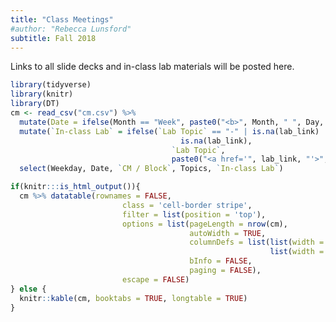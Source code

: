 ```yaml
---
title: "Class Meetings"
#author: "Rebecca Lunsford"
subtitle: Fall 2018
---
```


Links to all slide decks and in-class lab materials will be posted here.

```r
library(tidyverse)
library(knitr)
library(DT)
cm <- read_csv("cm.csv") %>%
  mutate(Date = ifelse(Month == "Week", paste0("<b>", Month, " ", Day, "</b>"), paste(Month, Day))) %>%
  mutate(`In-class Lab` = ifelse(`Lab Topic` == "-" | is.na(lab_link) |
                                      is.na(lab_link),
                                    `Lab Topic`,
                                    paste0("<a href='", lab_link, "'>", "Lab ", Lab, ": ", `Lab Topic`, "</a>"))) %>% 
  select(Weekday, Date, `CM / Block`, Topics, `In-class Lab`)
```

```r
if(knitr:::is_html_output()){
  cm %>% datatable(rownames = FALSE,
                         class = 'cell-border stripe',
                         filter = list(position = 'top'),
                         options = list(pageLength = nrow(cm), 
                                        autoWidth = TRUE,
                                        columnDefs = list(list(width = '300px', targets = c(3)),
                                                          list(width = '20px',  targets = c(0)) ),
                                        bInfo = FALSE,
                                        paging = FALSE),
                         escape = FALSE)
} else {
  knitr::kable(cm, booktabs = TRUE, longtable = TRUE)
}
```